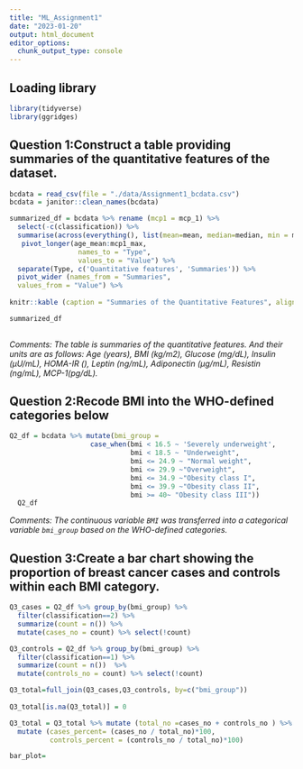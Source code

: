 ```yaml
---
title: "ML_Assignment1"
date: "2023-01-20"
output: html_document
editor_options: 
  chunk_output_type: console
---
```


## Loading library

```r
library(tidyverse)
library(ggridges)
```

## Question 1:Construct a table providing summaries of the quantitative features of the dataset.

```r
bcdata = read_csv(file = "./data/Assignment1_bcdata.csv")
bcdata = janitor::clean_names(bcdata)
```
```r
summarized_df = bcdata %>% rename (mcp1 = mcp_1) %>%
  select(-c(classification)) %>% 
  summarise(across(everything(), list(mean=mean, median=median, min = min, max = max)))  %>% 
   pivot_longer(age_mean:mcp1_max,
                 names_to = "Type", 
                 values_to = "Value") %>% 
  separate(Type, c('Quantitative features', 'Summaries')) %>% 
  pivot_wider (names_from = "Summaries", 
  values_from = "Value") %>% 
  
knitr::kable (caption = "Summaries of the Quantitative Features", align = c ("c", "c"), digits = 2)

summarized_df
  
```
*Comments: The table is summaries of the quantitative features. And their units are as follows: Age (years), BMI (kg/m2), Glucose (mg/dL), Insulin (μU/mL), HOMA-IR (), Leptin (ng/mL),  Adiponectin (μg/mL),  Resistin (ng/mL),  MCP-1(pg/dL).*


## Question 2:Recode BMI into the WHO-defined categories below

```r
Q2_df = bcdata %>% mutate(bmi_group = 
                    case_when(bmi < 16.5 ~ 'Severely underweight',
                              bmi < 18.5 ~ "Underweight",
                              bmi <= 24.9 ~ "Normal weight",
                              bmi <= 29.9 ~"Overweight",
                              bmi <= 34.9 ~"Obesity class I",
                              bmi <= 39.9 ~"Obesity class II",
                              bmi >= 40~ "Obesity class III"))
  Q2_df         
```
*Comments: The continuous variable `BMI` was transferred into a categorical variable `bmi_group` based on the WHO-defined categories.*


## Question 3:Create a bar chart showing the proportion of breast cancer cases and controls within each BMI category.

```r
Q3_cases = Q2_df %>% group_by(bmi_group) %>% 
  filter(classification==2) %>% 
  summarize(count = n()) %>% 
  mutate(cases_no = count) %>% select(!count)

Q3_controls = Q2_df %>% group_by(bmi_group) %>% 
  filter(classification==1) %>% 
  summarize(count = n())  %>% 
  mutate(controls_no = count) %>% select(!count)
```

```r
Q3_total=full_join(Q3_cases,Q3_controls, by=c("bmi_group")) 
 
Q3_total[is.na(Q3_total)] = 0

Q3_total = Q3_total %>% mutate (total_no =cases_no + controls_no ) %>% 
  mutate (cases_percent= (cases_no / total_no)*100,
          controls_percent = (controls_no / total_no)*100)
```

```r
bar_plot= 
```

